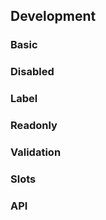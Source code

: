 
## Development

### Basic

<DateInputPlayground height="28rem" />

### Disabled

<DateInputDisabledPlayground />

### Label

<DateInputLabelPlayground height="28rem" />

### Readonly

<DateInputReadonlyPlayground />

### Validation

<DateInputValidationPlayground height="40rem" />

### Slots

<DateInputWithSlotsPlayground height="28rem" />

### API

<PropsApi />
